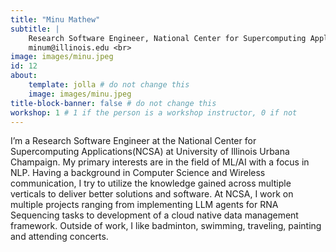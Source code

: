 ```yaml
---
title: "Minu Mathew"
subtitle: | 
    Research Software Engineer, National Center for Supercomputing Applications(NCSA) at University of Illinois Urbana Champaign <br>
    minum@illinois.edu <br>
image: images/minu.jpeg
id: 12
about:
    template: jolla # do not change this
    image: images/minu.jpeg
title-block-banner: false # do not change this
workshop: 1 # 1 if the person is a workshop instructor, 0 if not
---
```


I'm a Research Software Engineer at the National Center for Supercomputing Applications(NCSA) at University of Illinois Urbana Champaign. My primary interests are in the field of ML/AI with a focus in NLP. Having a background in Computer Science and Wireless communication, I try to utilize the knowledge gained across multiple verticals to deliver better solutions and software. At NCSA, I work on multiple projects ranging from implementing LLM agents for RNA Sequencing tasks to development of a cloud native data management framework. Outside of work, I like badminton, swimming, traveling, painting and attending concerts.